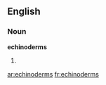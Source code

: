 ==English==

===Noun===
'''echinoderms'''

# {{plural of|[[echinoderm]]}}

[[ar:echinoderms]]
[[fr:echinoderms]]